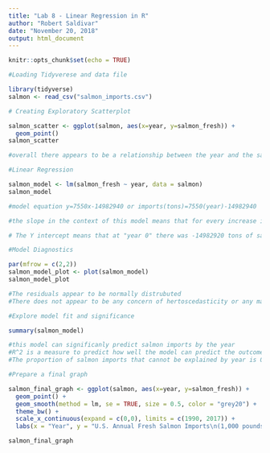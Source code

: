 ```yaml
---
title: "Lab 8 - Linear Regression in R"
author: "Robert Saldivar"
date: "November 20, 2018"
output: html_document
---
```


```r
knitr::opts_chunk$set(echo = TRUE)
```

```r
#Loading Tidyverese and data file

library(tidyverse)
salmon <- read_csv("salmon_imports.csv")
```

```r
# Creating Exploratory Scatterplot

salmon_scatter <- ggplot(salmon, aes(x=year, y=salmon_fresh)) +
  geom_point()
salmon_scatter

#overall there appears to be a relationship between the year and the salmon imports. There are some years that do not meet the expectation of the relationship.

```

```r
#Linear Regression

salmon_model <- lm(salmon_fresh ~ year, data = salmon)
salmon_model

#model equation y=7550x-14982940 or imports(tons)=7550(year)-14982940

#the slope in the context of this model means that for every increase in year there is approximately an increase of 7550 tons of salmon imported

# The Y intercept means that at "year 0" there was -14982920 tons of salmon being imported. That is concerning because that is impossible for a variety of reasons. That means it is not possible to extrapolate data into the past.
```

```r
#Model Diagnostics

par(mfrow = c(2,2))
salmon_model_plot <- plot(salmon_model)
salmon_model_plot

#The residuals appear to be normally distrubuted
#There does not appear to be any concern of hertoscedasticity or any major outliers
```
```r
#Explore model fit and significance

summary(salmon_model)

#this model can significanly predict salmon imports by the year
#R^2 is a measure to predict how well the model can predict the outcome of dependent variable(salmon imports) by the independent variable(year)
#The proportion of salmon imports that cannot be explained by year is 0.0522
```

```r
#Prepare a final graph

salmon_final_graph <- ggplot(salmon, aes(x=year, y=salmon_fresh)) +
  geom_point() +
  geom_smooth(method = lm, se = TRUE, size = 0.5, color = "grey20") +
  theme_bw() +
  scale_x_continuous(expand = c(0,0), limits = c(1990, 2017)) +
  labs(x = "Year", y = "U.S. Annual Fresh Salmon Imports\n(1,000 pounds)")

salmon_final_graph
```

